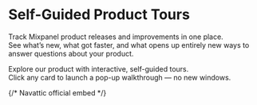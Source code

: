 
# Self-Guided Product Tours

Track Mixpanel product releases and improvements in one place.  
See what’s new, what got faster, and what opens up entirely new ways to answer questions about your product.

Explore our product with interactive, self-guided tours.  
Click any card to launch a pop-up walkthrough — no new windows.

{/* Navattic official embed */}
<Script src="https://js.navattic.com/embeds.js" strategy="afterInteractive" />

{/* Card Grid */}
<div className="not-prose nx-not-prose mt-12">
  <div className="grid grid-cols-1 md:grid-cols-2 lg:grid-cols-3 gap-8">

    {/* CARD 1 — Launch an Experiment */}
    <button
      type="button"
      className="group relative text-left rounded-2xl overflow-hidden bg-[#0B0A13] border border-slate-800 shadow-md hover:shadow-xl hover:border-violet-500/50 transition-transform hover:-translate-y-1 focus:outline-none focus-visible:ring-2 focus-visible:ring-violet-400 h-[420px] w-full"
      data-navattic-open="https://capture.navattic.com/cmfkxwfa5000004lc8408f5wi"
      data-navattic-title="Launch an Experiment"
    >
      {/* Dog-ear */}
      <div className="absolute top-0 right-0 w-8 h-8 bg-violet-500 clip-path-[polygon(100%_0,0_0,100%_100%)] shadow-sm" />

      {/* Top accent */}
      <div className="h-1.5 bg-violet-500" />

      {/* Image area (fixed height) */}
      <div className="relative w-full h-[210px] bg-slate-900">
        <img
          src="/navattic/launch-an-experiment.png"
          alt="Launch an Experiment preview"
          className="absolute inset-0 h-full w-full object-cover"
          loading="lazy"
        />
      </div>

      {/* Text content */}
      <div className="p-5 flex flex-col justify-between h-[calc(420px-210px)]">
        <div>
          <div className="inline-flex items-center rounded-md px-2 py-1 text-[11px] font-semibold tracking-wide bg-violet-600/20 text-violet-300 ring-1 ring-inset ring-violet-500/30">
            PRODUCT OVERVIEWS
          </div>
          <h3 className="mt-3 text-2xl font-bold leading-tight text-white group-hover:text-violet-300 transition">
            Launch an Experiment
          </h3>
        </div>
      </div>
    </button>

    {/* CARD 2 — Placeholder Example */}
    <button
      type="button"
      className="group relative text-left rounded-2xl overflow-hidden bg-[#0B0A13] border border-slate-800 shadow-md hover:shadow-xl hover:border-violet-500/50 transition-transform hover:-translate-y-1 focus:outline-none focus-visible:ring-2 focus-visible:ring-violet-400 h-[420px] w-full"
      data-navattic-open="https://capture.navattic.com/YOUR_SECOND_DEMO_ID"
      data-navattic-title="Example Walkthrough"
    >
      <div className="absolute top-0 right-0 w-8 h-8 bg-violet-500 clip-path-[polygon(100%_0,0_0,100%_100%)] shadow-sm" />
      <div className="h-1.5 bg-violet-500" />

      {/* Placeholder (same size as image) */}
      <div className="relative w-full h-[210px] bg-gradient-to-br from-slate-800 via-slate-900 to-black">
        <div className="absolute inset-0 grid place-items-center">
          <div className="flex items-center gap-3 text-slate-200">
            <svg width="22" height="22" viewBox="0 0 24 24" fill="currentColor" className="opacity-90">
              <path d="M8 5v14l11-7z" />
            </svg>
            <span className="text-sm font-medium">Preview loads on click</span>
          </div>
        </div>
      </div>

      <div className="p-5 flex flex-col justify-between h-[calc(420px-210px)]">
        <div>
          <div className="inline-flex items-center rounded-md px-2 py-1 text-[11px] font-semibold tracking-wide bg-violet-600/20 text-violet-300 ring-1 ring-inset ring-violet-500/30">
            PRODUCT OVERVIEWS
          </div>
          <h3 className="mt-3 text-2xl font-bold leading-tight text-white group-hover:text-violet-300 transition">
            Example Walkthrough
          </h3>
        </div>
      </div>
    </button>

    {/* CARD 3 — Placeholder Demo */}
    <button
      type="button"
      className="group relative text-left rounded-2xl overflow-hidden bg-[#0B0A13] border border-slate-800 shadow-md hover:shadow-xl hover:border-violet-500/50 transition-transform hover:-translate-y-1 focus:outline-none focus-visible:ring-2 focus-visible:ring-violet-400 h-[420px] w-full"
      data-navattic-open="https://capture.navattic.com/YOUR_THIRD_DEMO_ID"
      data-navattic-title="Customizing the Lead Page"
    >
      <div className="absolute top-0 right-0 w-8 h-8 bg-violet-500 clip-path-[polygon(100%_0,0_0,100%_100%)] shadow-sm" />
      <div className="h-1.5 bg-violet-500" />

      <div className="relative w-full h-[210px] bg-gradient-to-br from-slate-800 via-slate-900 to-black">
        <div className="absolute inset-0 grid place-items-center">
          <div className="flex items-center gap-3 text-slate-200">
            <svg width="22" height="22" viewBox="0 0 24 24" fill="currentColor" className="opacity-90">
              <path d="M8 5v14l11-7z" />
            </svg>
            <span className="text-sm font-medium">Preview loads on click</span>
          </div>
        </div>
      </div>

      <div className="p-5 flex flex-col justify-between h-[calc(420px-210px)]">
        <div>
          <div className="inline-flex items-center rounded-md px-2 py-1 text-[11px] font-semibold tracking-wide bg-fuchsia-600/20 text-fuchsia-300 ring-1 ring-inset ring-fuchsia-500/30">
            CRM
          </div>
          <h3 className="mt-3 text-2xl font-bold leading-tight text-white group-hover:text-fuchsia-300 transition">
            Customizing the Lead Page
          </h3>
        </div>
      </div>
    </button>

  </div>
</div>
